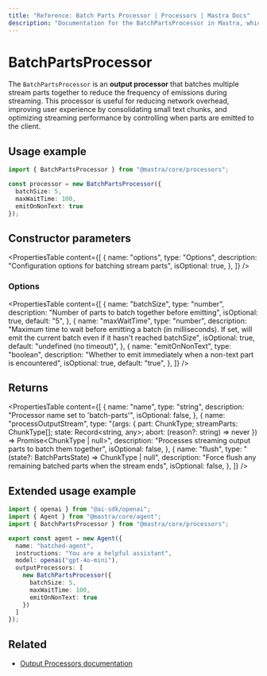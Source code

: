```yaml
---
title: "Reference: Batch Parts Processor | Processors | Mastra Docs"
description: "Documentation for the BatchPartsProcessor in Mastra, which batches multiple stream parts together to reduce frequency of emissions."
---
```


# BatchPartsProcessor

The `BatchPartsProcessor` is an **output processor** that batches multiple stream parts together to reduce the frequency of emissions during streaming. This processor is useful for reducing network overhead, improving user experience by consolidating small text chunks, and optimizing streaming performance by controlling when parts are emitted to the client.

## Usage example

```typescript copy
import { BatchPartsProcessor } from "@mastra/core/processors";

const processor = new BatchPartsProcessor({
  batchSize: 5,
  maxWaitTime: 100,
  emitOnNonText: true
});
```

## Constructor parameters

<PropertiesTable
  content={[
    {
      name: "options",
      type: "Options",
      description: "Configuration options for batching stream parts",
      isOptional: true,
    },
  ]}
/>

### Options

<PropertiesTable
  content={[
    {
      name: "batchSize",
      type: "number",
      description: "Number of parts to batch together before emitting",
      isOptional: true,
      default: "5",
    },
    {
      name: "maxWaitTime",
      type: "number",
      description: "Maximum time to wait before emitting a batch (in milliseconds). If set, will emit the current batch even if it hasn't reached batchSize",
      isOptional: true,
      default: "undefined (no timeout)",
    },
    {
      name: "emitOnNonText",
      type: "boolean",
      description: "Whether to emit immediately when a non-text part is encountered",
      isOptional: true,
      default: "true",
    },
  ]}
/>

## Returns

<PropertiesTable
  content={[
    {
      name: "name",
      type: "string",
      description: "Processor name set to 'batch-parts'",
      isOptional: false,
    },
    {
      name: "processOutputStream",
      type: "(args: { part: ChunkType; streamParts: ChunkType[]; state: Record<string, any>; abort: (reason?: string) => never }) => Promise<ChunkType | null>",
      description: "Processes streaming output parts to batch them together",
      isOptional: false,
    },
    {
      name: "flush",
      type: "(state?: BatchPartsState) => ChunkType | null",
      description: "Force flush any remaining batched parts when the stream ends",
      isOptional: false,
    },
  ]}
/>

## Extended usage example

```typescript filename="src/mastra/agents/batched-agent.ts" showLineNumbers copy
import { openai } from "@ai-sdk/openai";
import { Agent } from "@mastra/core/agent";
import { BatchPartsProcessor } from "@mastra/core/processors";

export const agent = new Agent({
  name: "batched-agent",
  instructions: "You are a helpful assistant",
  model: openai("gpt-4o-mini"),
  outputProcessors: [
    new BatchPartsProcessor({
      batchSize: 5,
      maxWaitTime: 100,
      emitOnNonText: true
    })
  ]
});
```

## Related

- [Output Processors documentation](/docs/agents/output-processors)
